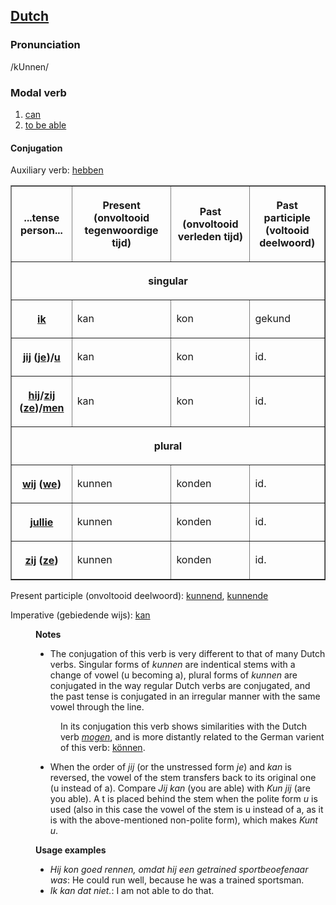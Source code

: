 ==[[Dutch]]==

===Pronunciation===
/kUnnen/

===Modal verb===
#[[can]]
#[[to be able]]

====Conjugation====
Auxiliary verb: [[hebben]]

<table border=1 cellspacing=0 cellpadding =2>
<tr><th>...tense<br>person...</th><th>Present <br>(onvoltooid tegenwoordige tijd)</th><th>Past <br>(onvoltooid verleden tijd)</th><th>Past participle<br> (voltooid deelwoord)</th></tr>
<tr><th colspan=4>singular</th></tr>
<tr><th>[[ik]]</th><td>kan</td><td>kon</td><td>gekund</td></tr>
<tr><th>[[jij]] ([[je]])/[[u]]</th><td>kan</td><td>kon</td><td>id.</td></tr>
<tr><th>[[hij]]/[[zij]] ([[ze]])/[[men]]</th><td>kan</td><td>kon</td><td>id.</td></tr>
<tr><th colspan=4>plural</th></tr>
<tr><th>[[wij]] ([[we]])</th><td>kunnen</td><td>konden</td><td>id.</td></tr>
<tr><th>[[jullie]]</th><td>kunnen</td><td>konden</td><td>id.</td></tr>
<tr><th>[[zij]] ([[ze]])</th><td>kunnen</td><td>konden</td><td>id.</td></tr>
</table>

Present participle (onvoltooid deelwoord): [[kunnend]], [[kunnende]]

Imperative (gebiedende wijs): [[kan]]

:'''Notes'''
:*The conjugation of this verb is very different to that of many Dutch verbs. Singular forms of ''kunnen'' are indentical stems with a change of vowel (u becoming a), plural forms of ''kunnen'' are conjugated in the way regular Dutch verbs are conjugated, and the past tense is conjugated in an irregular manner with the same vowel through the line.
::In its conjugation this verb shows similarities with the Dutch verb ''[[mogen]]'', and is more distantly related to the German varient of this verb: [[können]].
:* When the order of ''jij'' (or the unstressed form ''je'') and ''kan'' is reversed, the vowel of the stem transfers back to its original one (u instead of a). Compare ''Jij kan'' (you are able) with ''Kun jij'' (are you able). A t is placed behind the stem when the polite form ''u'' is used (also in this case the vowel of the stem is u instead of a, as it is with the above-mentioned non-polite form), which makes ''Kunt u''.

:'''Usage examples'''
:*''Hij kon goed rennen, omdat hij een getrained sportbeoefenaar was'': He could run well, because he was a trained sportsman.
:*''Ik kan dat niet.'': I am not able to do that.
